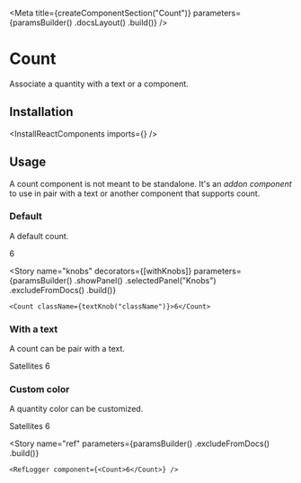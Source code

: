 
<Meta
    title={createComponentSection("Count")}
    parameters={paramsBuilder()
        .docsLayout(<ReactComponentsLayout sourcePath="/packages/react-components/src/count/src" />)
        .build()}
/>

# Count

Associate a quantity with a text or a component.

## Installation

<InstallReactComponents imports={<Imports />} />

## Usage

A count component is not meant to be standalone. It's an *addon component* to use in pair with a text or another component that supports count.

### Default

A default count.

<Preview>
    <Story name="default">
        <Count>6</Count>
    </Story>
</Preview>

<Story
    name="knobs"
    decorators={[withKnobs]}
    parameters={paramsBuilder()
        .showPanel()
        .selectedPanel("Knobs")
        .excludeFromDocs()
        .build()}
>
    <Count className={textKnob("className")}>6</Count>
</Story>

### With a text

A count can be pair with a text.

<Preview>
    <Story name="text">
        <span>
            Satellites <Count>6</Count>
        </span>
    </Story>
</Preview>

### Custom color

A quantity color can be customized.

<Preview>
    <Story name="custom color">
        <span>
            Satellites <Count className="primary-500">6</Count>
        </span>
    </Story>
</Preview>

<Story
    name="ref"
    parameters={paramsBuilder()
        .excludeFromDocs()
        .build()}
>
    <RefLogger component={<Count>6</Count>} />
</Story>
